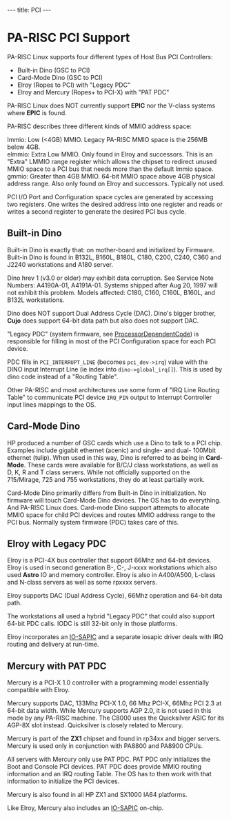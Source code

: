 ---
title: PCI
---

= PA-RISC PCI Support =

PA-RISC Linux supports four different types of Host Bus PCI Controllers:
* Built-in Dino (GSC to PCI)
* Card-Mode Dino (GSC to PCI)
* Elroy (Ropes to PCI) with "Legacy PDC"
* Elroy and Mercury (Ropes+ to PCI-X) with "PAT PDC"

PA-RISC Linux does NOT currently support '''EPIC''' nor the V-class systems where '''EPIC''' is found.

PA-RISC describes three different kinds of MMIO address space:
;lmmio: Low (<4GB) MMIO. Legacy PA-RISC MMIO space is the 256MB below 4GB.
;elmmio: Extra Low MMIO. Only found in Elroy and successors. This is an "Extra" LMMIO range register which allows the chipset to redirect unused MMIO space to a PCI bus that needs more than the default lmmio space.
;gmmio: Greater than 4GB MMIO. 64-bit MMIO space above 4GB physical address range. Also only found on Elroy and successors. Typically not used.

PCI I/O Port and Configuration space cycles are generated by accessing two registers.
One writes the desired address into one register and reads or writes a second register
to generate the desired PCI bus cycle.


== Built-in Dino ==

Built-in Dino is exactly that: on mother-board and initialized by Firmware.
Built-in Dino is found in B132L, B160L, B180L, C180, C200, C240, C360 and J2240
workstations and A180 server.

Dino hrev 1 (v3.0 or older) may exhibit data corruption.
See Service Note Numbers: A4190A-01, A4191A-01.
Systems shipped after Aug 20, 1997 will not exhibit this problem.
Models affected: C180, C160, C160L, B160L, and B132L workstations.


Dino does NOT support Dual Address Cycle (DAC).
Dino's bigger brother, '''Cujo''' does support 64-bit data path but also
does not support DAC.

"Legacy PDC" (system firmware, see [[ProcessorDependentCode]]) is responsible for filling in most of
the PCI Configuration space for each PCI device.

PDC fills in <tt>PCI_INTERRUPT_LINE</tt> (becomes <tt>pci_dev->irq</tt>)
value with the DINO input Interrupt Line (ie index into <tt>dino->global_irq[]</tt>).
This is used by dino code instead of a "Routing Table".

Other PA-RISC  and most architectures use some form of 
"IRQ Line Routing Table" to communicate PCI device <tt>IRQ_PIN</tt> output
to Interrupt Controller input lines mappings to the OS.

== Card-Mode Dino ==

HP produced a number of GSC cards which use a Dino to talk to a PCI chip.
Examples include gigabit ethernet (acenic) and single- and dual- 100Mbit ethernet (tulip).
When used in this way, Dino is referred to as being in '''Card-Mode'''.
These cards were available for B/C/J class workstations, as well as D, K, R and T class servers.
While not officially supported on the 715/Mirage, 725 and 755 workstations, they do at least partially work.

Card-Mode Dino primarily differs from Built-in Dino in initialization.
No firmware will touch Card-Mode Dino devices. The OS has to do everything.
And PA-RISC Linux does. Card-mode Dino support attempts to allocate MMIO space
for child PCI devices and routes MMIO address range to the PCI bus. Normally
system firmware (PDC) takes care of this.

== Elroy with Legacy PDC ==

Elroy is a PCI-4X bus controller that support 66Mhz and 64-bit devices.
Elroy is used in second generation B-, C-, J-xxxx workstations which also
used '''Astro''' IO and memory controller. Elroy is also in A400/A500,
L-class and N-class servers as well as some rpxxxx servers.

Elroy supports DAC (Dual Address Cycle), 66Mhz operation and 64-bit data path.

The workstations all used a hybrid "Legacy PDC" that could also support
64-bit PDC calls. IODC is still 32-bit only in those platforms.

Elroy incorporates an [[IO-SAPIC]] and a separate iosapic driver deals with
IRQ routing and delivery at run-time.

== Mercury with PAT PDC ==

Mercury is a PCI-X 1.0 controller with a programming model essentially compatible
with Elroy.

Mercury supports DAC, 133Mhz PCI-X 1.0, 66 Mhz PCI-X, 66Mhz PCI 2.3 at 64-bit data width.
While Mercury supports AGP 2.0, it is not used in this mode by any PA-RISC machine.
The C8000 uses the Quicksilver ASIC for its AGP-8X slot instead.
Quicksilver is closely related to Mercury.

Mercury is part of the '''ZX1''' chipset and found in rp34xx and bigger servers.
Mercury is used only in conjunction with PA8800 and PA8900 CPUs.

All servers with Mercury only use PAT PDC.
PAT PDC only initializes the Boot and Console PCI devices.
PAT PDC does provide MMIO routing information and an IRQ routing Table.
The OS has to then work with that information to initialize the PCI devices.

Mercury is also found in all HP ZX1 and SX1000 IA64 platforms.

Like Elroy, Mercury also includes an [[IO-SAPIC]] on-chip.